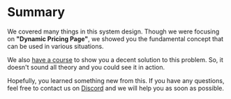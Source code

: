 # Summary

We covered many things in this system design. Though we were focusing on **"Dynamic Pricing Page"**, we showed you the fundamental concept that can be used in various situations.

We also [have a course](/courses/dynamic-pricing-page/overview) to show you a decent solution to this problem. So, it doesn't sound all theory and you could see it in action.

Hopefully, you learned something new from this. If you have any questions, feel free to contact us on [Discord](https://discord.gg/DWAVqksVtx) and we will help you as soon as possible.
